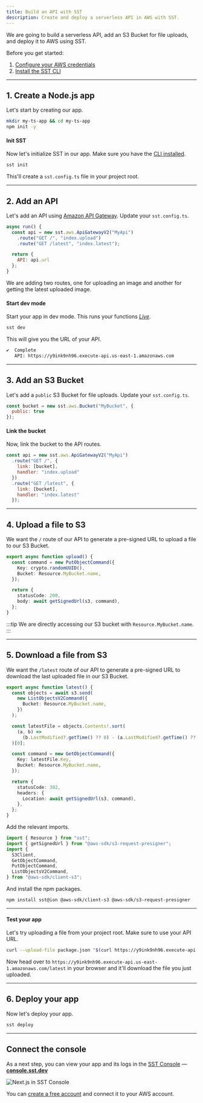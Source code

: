 ```yaml
---
title: Build an API with SST
description: Create and deploy a serverless API in AWS with SST.
---
```


We are going to build a serverless API, add an S3 Bucket for file uploads, and deploy it to AWS using SST.

Before you get started:

1. [Configure your AWS credentials](https://docs.sst.dev/advanced/iam-credentials#loading-from-a-file)
2. [Install the SST CLI](/docs/reference/cli)

---

## 1. Create a Node.js app

Let's start by creating our app.

```bash
mkdir my-ts-app && cd my-ts-app
npm init -y
```

#### Init SST

Now let's initialize SST in our app. Make sure you have the [CLI installed](/docs/reference/cli/).

```bash
sst init
```

This'll create a `sst.config.ts` file in your project root.

---

## 2. Add an API

Let's add an API using [Amazon API Gateway](https://docs.aws.amazon.com/apigateway/latest/developerguide/welcome.html). Update your `sst.config.ts`.

```js title="sst.config.ts"
async run() {
  const api = new sst.aws.ApiGatewayV2("MyApi")
    .route("GET /", "index.upload")
    .route("GET /latest", "index.latest");

  return {
    API: api.url
  };
}
```

We are adding two routes, one for uploading an image and another for getting the latest uploaded image.

#### Start dev mode

Start your app in dev mode. This runs your functions [_Live_](/docs/live/).

```bash
sst dev
```

This will give you the URL of your API.

```bash frame="none"
✔  Complete
   API: https://y9ink9nh96.execute-api.us-east-1.amazonaws.com
```

---

## 3. Add an S3 Bucket

Let's add a `public` S3 Bucket for file uploads. Update your `sst.config.ts`.

```js title="sst.config.ts"
const bucket = new sst.aws.Bucket("MyBucket", {
  public: true
});
```

#### Link the bucket

Now, link the bucket to the API routes.

```js title="sst.config.ts" {3,7}
const api = new sst.aws.ApiGatewayV2("MyApi")
  .route("GET /", {
    link: [bucket],
    handler: "index.upload"
  })
  .route("GET /latest", {
    link: [bucket],
    handler: "index.latest"
  });
```

---

## 4. Upload a file to S3

We want the `/` route of our API to generate a pre-signed URL to upload a file to our S3 Bucket.

```ts title="index.ts" {4}
export async function upload() {
  const command = new PutObjectCommand({
    Key: crypto.randomUUID(),
    Bucket: Resource.MyBucket.name,
  });

  return {
    statusCode: 200,
    body: await getSignedUrl(s3, command),
  };
}
```

:::tip
We are directly accessing our S3 bucket with `Resource.MyBucket.name`.
:::

---

## 5. Download a file from S3

We want the `/latest` route of our API to generate a pre-signed URL to download the last uploaded file in our S3 Bucket.

```ts title="index.ts"
export async function latest() {
  const objects = await s3.send(
    new ListObjectsV2Command({
      Bucket: Resource.MyBucket.name,
    })
  );

  const latestFile = objects.Contents!.sort(
    (a, b) =>
      (b.LastModified?.getTime() ?? 0) - (a.LastModified?.getTime() ?? 0)
  )[0];

  const command = new GetObjectCommand({
    Key: latestFile.Key,
    Bucket: Resource.MyBucket.name,
  });

  return {
    statusCode: 302,
    headers: {
      Location: await getSignedUrl(s3, command),
    },
  };
}

```

Add the relevant imports.

```ts title="index.ts"
import { Resource } from "sst";
import { getSignedUrl } from "@aws-sdk/s3-request-presigner";
import {
  S3Client,
  GetObjectCommand,
  PutObjectCommand,
  ListObjectsV2Command,
} from "@aws-sdk/client-s3";

```

And install the npm packages.

```bash
npm install sst@ion @aws-sdk/client-s3 @aws-sdk/s3-request-presigner
```

---

#### Test your app

Let's try uploading a file from your project root. Make sure to use your API URL.

```bash
curl --upload-file package.json "$(curl https://y9ink9nh96.execute-api.us-east-1.amazonaws.com)"
```

Now head over to `https://y9ink9nh96.execute-api.us-east-1.amazonaws.com/latest` in your browser and it'll download the file you just uploaded.

---

## 6. Deploy your app

Now let's deploy your app.

```bash
sst deploy
```

---

## Connect the console

As a next step, you can view your app and its logs in the [SST Console](/docs/console/) — [**console.sst.dev**](https://console.sst.dev)

![Next.js in SST Console](../../../../assets/docs/ts-app-in-the-sst-console.png)

You can [create a free account](https://console.sst.dev) and connect it to your AWS account.

